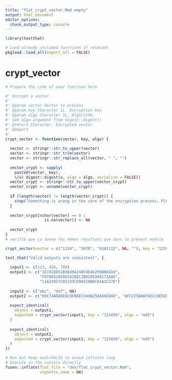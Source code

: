 ```yaml
---
title: "flat_crypt_vector.Rmd empty"
output: html_document
editor_options: 
  chunk_output_type: console
---
```


```r
library(testthat)
```

```r
# Load already included functions if relevant
pkgload::load_all(export_all = FALSE)
```

# crypt_vector

```r
# Prepare the code of your function here
```

```r
#' Encrypt a vector
#'
#' @param vector Vector to process
#' @param key Character 1L. Encryption key
#' @param algo Character 1L. Algorithm. 
#' See algo argument from digest::digest()
#' @return Character. Encrypted vector
#' @export
#'
crypt_vector <- function(vector, key, algo) {
  
  vector <- stringr::str_to_upper(vector)
  vector <- stringr::str_trim(vector)
  vector <- stringr::str_replace_all(vector, " ", "")
  
  vector_crypt <- sapply(
    paste0(vector, key), 
    \(x) digest::digest(x, algo = algo, serialize = FALSE))
  vector_crypt <- stringr::str_to_upper(vector_crypt)
  vector_crypt <- unname(vector_crypt)
  
  if (length(vector) != length(vector_crypt)) {
    stop("Something is wrong in the core of the encryption process. Please investigate.")
  }
  
  vector_crypt[nchar(vector) == 0 |
                 is.na(vector)] <- NA
  
  vector_crypt
}
# vérifié que ça donne les mêmes résultats que dans le présent module
```

```r
crypt_vector(vector = c("1234", "5678", "9101112", NA, ""), key = "123456", algo = "md5")
```

```r
test_that("Valid outputs are consistent", {
  
  input1 <- c(123, 456, 789)
  output1 <- c("1E191D851B3B49A248F4EA62F6B06410", 
               "F87003205DD342BEC2B81EE940172A4D", 
               "11A22927C85333CE98510B0FA1A1C27D")
  
  input2 <- c("abc", "def", NA)
  output2 <- c("09C74ADA9E6C9FBDEF249B258A66E948", "4FF225BA6F02CC8E5EB64E7647FBB7FC", NA)
  
  expect_identical(
    object = output1, 
    expected = crypt_vector(input1, key = "123456", algo = "md5")
  )
  
  expect_identical(
    object = output2, 
    expected = crypt_vector(input2, key = "123456", algo = "md5")
  )
})
```


```r
# Run but keep eval=FALSE to avoid infinite loop
# Execute in the console directly
fusen::inflate(flat_file = "dev/flat_crypt_vector.Rmd", 
               vignette_name = NA)
```

